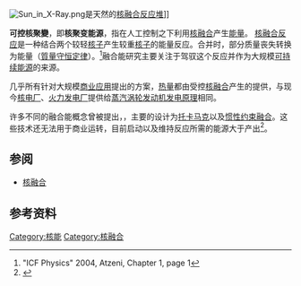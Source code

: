 {{noteTA
|G1=核能
}}
[[File:Sun_in_X-Ray.png|thumb]]是天然的[[核融合|核融合]][[反应堆|反应堆]]]]

'''可控核聚變'''，即'''核聚变能源'''，指在人工控制之下利用[[核融合|核融合]]产生[[能量|能量]]。
[[核融合反应|核融合反应]]是一种结合两个较轻[[核子|核子]]产生较重[[核子|核子]]的能量反应。合并时，部分质量丧失转换为能量（[[質量守恒定律|質量守恒定律]]）。<ref>"ICF Physics" 2004, Atzeni, Chapter 1, page 1</ref>融合能研究主要关注于驾驭这个反应并作为大规模[[可持续能源|可持续能源]]的来源。

几乎所有针对大规模[[商业应用|商业应用]]提出的方案，[[热量|热量]]都由受控[[核融合|核融合]]产生的{{tsl|en|neutron scattering||中子散射}}提供，与现今[[核电厂|核电厂]]、[[火力发电厂|火力发电厂]]提供给[[蒸汽涡轮发动机|蒸汽涡轮发动机]][[发电原理|发电原理]]相同。

许多不同的融合能概念曾被提出，{{As of|2016|January}}，主要的设计为[[托卡马克|托卡马克]]以及[[慣性靜電約束|惯性约束融合]]。这些技术还无法用于商业运转，目前启动以及维持反应所需的能源大于产出<ref>{{cite web|url=http://www.world-nuclear.org/info/Current-and-Future-Generation/Nuclear-Fusion-Power/|title=Nuclear Fusion : WNA|work=world-nuclear.org|date=November 2015|accessdate=2016-02-02|archive-date=2016-01-26|archive-url=https://web.archive.org/web/20160126091802/http://www.world-nuclear.org/info/current-and-future-generation/nuclear-fusion-power/|dead-url=no}}</ref>。

==参阅==
* [[核融合|核融合]]

==参考资料==
{{reflist}}

{{Fusion experiments}}
{{核技术}}
{{新兴技术}}

[[Category:核能|Category:核能]]
[[Category:核融合|Category:核融合]]